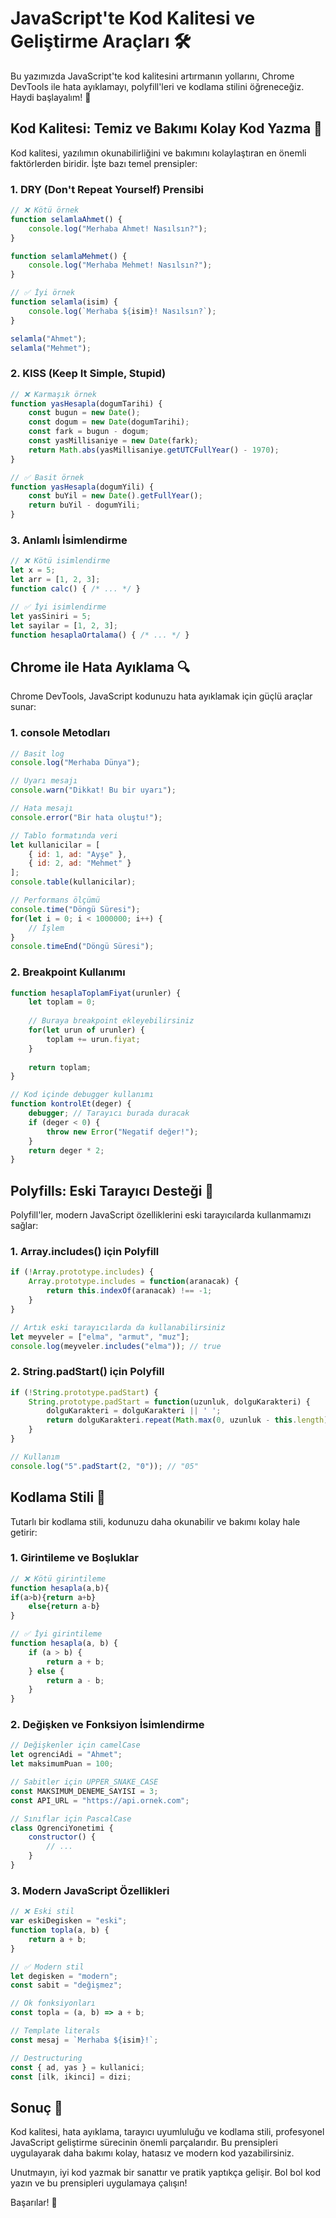 # JavaScript'te Kod Kalitesi ve Geliştirme Araçları 🛠️

Bu yazımızda JavaScript'te kod kalitesini artırmanın yollarını, Chrome DevTools ile hata ayıklamayı, polyfill'leri ve kodlama stilini öğreneceğiz. Haydi başlayalım! 👋

## Kod Kalitesi: Temiz ve Bakımı Kolay Kod Yazma 📝

Kod kalitesi, yazılımın okunabilirliğini ve bakımını kolaylaştıran en önemli faktörlerden biridir. İşte bazı temel prensipler:

### 1. DRY (Don't Repeat Yourself) Prensibi

```javascript
// ❌ Kötü örnek
function selamlaAhmet() {
    console.log("Merhaba Ahmet! Nasılsın?");
}

function selamlaMehmet() {
    console.log("Merhaba Mehmet! Nasılsın?");
}

// ✅ İyi örnek
function selamla(isim) {
    console.log(`Merhaba ${isim}! Nasılsın?`);
}

selamla("Ahmet");
selamla("Mehmet");
```

### 2. KISS (Keep It Simple, Stupid)

```javascript
// ❌ Karmaşık örnek
function yasHesapla(dogumTarihi) {
    const bugun = new Date();
    const dogum = new Date(dogumTarihi);
    const fark = bugun - dogum;
    const yasMillisaniye = new Date(fark);
    return Math.abs(yasMillisaniye.getUTCFullYear() - 1970);
}

// ✅ Basit örnek
function yasHesapla(dogumYili) {
    const buYil = new Date().getFullYear();
    return buYil - dogumYili;
}
```

### 3. Anlamlı İsimlendirme

```javascript
// ❌ Kötü isimlendirme
let x = 5;
let arr = [1, 2, 3];
function calc() { /* ... */ }

// ✅ İyi isimlendirme
let yasSiniri = 5;
let sayilar = [1, 2, 3];
function hesaplaOrtalama() { /* ... */ }
```

## Chrome ile Hata Ayıklama 🔍

Chrome DevTools, JavaScript kodunuzu hata ayıklamak için güçlü araçlar sunar:

### 1. console Metodları

```javascript
// Basit log
console.log("Merhaba Dünya");

// Uyarı mesajı
console.warn("Dikkat! Bu bir uyarı");

// Hata mesajı
console.error("Bir hata oluştu!");

// Tablo formatında veri
let kullanicilar = [
    { id: 1, ad: "Ayşe" },
    { id: 2, ad: "Mehmet" }
];
console.table(kullanicilar);

// Performans ölçümü
console.time("Döngü Süresi");
for(let i = 0; i < 1000000; i++) {
    // İşlem
}
console.timeEnd("Döngü Süresi");
```

### 2. Breakpoint Kullanımı

```javascript
function hesaplaToplamFiyat(urunler) {
    let toplam = 0;
    
    // Buraya breakpoint ekleyebilirsiniz
    for(let urun of urunler) {
        toplam += urun.fiyat;
    }
    
    return toplam;
}

// Kod içinde debugger kullanımı
function kontrolEt(deger) {
    debugger; // Tarayıcı burada duracak
    if (deger < 0) {
        throw new Error("Negatif değer!");
    }
    return deger * 2;
}
```

## Polyfills: Eski Tarayıcı Desteği 🔄

Polyfill'ler, modern JavaScript özelliklerini eski tarayıcılarda kullanmamızı sağlar:

### 1. Array.includes() için Polyfill

```javascript
if (!Array.prototype.includes) {
    Array.prototype.includes = function(aranacak) {
        return this.indexOf(aranacak) !== -1;
    }
}

// Artık eski tarayıcılarda da kullanabilirsiniz
let meyveler = ["elma", "armut", "muz"];
console.log(meyveler.includes("elma")); // true
```

### 2. String.padStart() için Polyfill

```javascript
if (!String.prototype.padStart) {
    String.prototype.padStart = function(uzunluk, dolguKarakteri) {
        dolguKarakteri = dolguKarakteri || ' ';
        return dolguKarakteri.repeat(Math.max(0, uzunluk - this.length)) + this;
    }
}

// Kullanım
console.log("5".padStart(2, "0")); // "05"
```

## Kodlama Stili 🎨

Tutarlı bir kodlama stili, kodunuzu daha okunabilir ve bakımı kolay hale getirir:

### 1. Girintileme ve Boşluklar

```javascript
// ❌ Kötü girintileme
function hesapla(a,b){
if(a>b){return a+b}
    else{return a-b}
}

// ✅ İyi girintileme
function hesapla(a, b) {
    if (a > b) {
        return a + b;
    } else {
        return a - b;
    }
}
```

### 2. Değişken ve Fonksiyon İsimlendirme

```javascript
// Değişkenler için camelCase
let ogrenciAdi = "Ahmet";
let maksimumPuan = 100;

// Sabitler için UPPER_SNAKE_CASE
const MAKSIMUM_DENEME_SAYISI = 3;
const API_URL = "https://api.ornek.com";

// Sınıflar için PascalCase
class OgrenciYonetimi {
    constructor() {
        // ...
    }
}
```

### 3. Modern JavaScript Özellikleri

```javascript
// ❌ Eski stil
var eskiDegisken = "eski";
function topla(a, b) {
    return a + b;
}

// ✅ Modern stil
let degisken = "modern";
const sabit = "değişmez";

// Ok fonksiyonları
const topla = (a, b) => a + b;

// Template literals
const mesaj = `Merhaba ${isim}!`;

// Destructuring
const { ad, yas } = kullanici;
const [ilk, ikinci] = dizi;
```

## Sonuç 🎉

Kod kalitesi, hata ayıklama, tarayıcı uyumluluğu ve kodlama stili, profesyonel JavaScript geliştirme sürecinin önemli parçalarıdır. Bu prensipleri uygulayarak daha bakımı kolay, hatasız ve modern kod yazabilirsiniz.

Unutmayın, iyi kod yazmak bir sanattır ve pratik yaptıkça gelişir. Bol bol kod yazın ve bu prensipleri uygulamaya çalışın!

Başarılar! 🚀